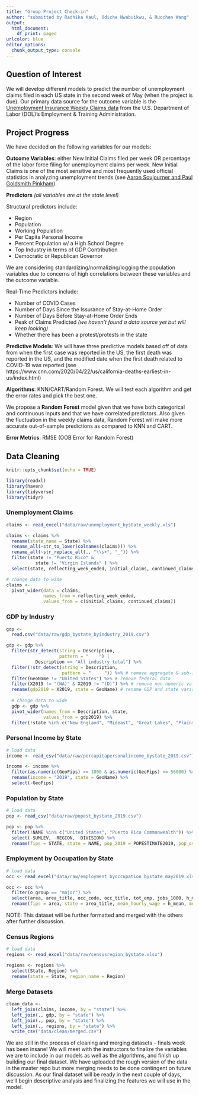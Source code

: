 ```yaml
---
title: "Group Project Check-in"
author: "submitted by Radhika Kaul, Odiche Nwabuikwu, & Ruochen Wang"
output:
  html_document:
    df_print: paged
urlcolor: blue
editor_options: 
  chunk_output_type: console
---
```


## Question of Interest

We will develop different models to predict the number of unemployment claims filed in each US state in the second week of May (when the project is due). Our primary data source for the outcome variable is the [Unemployment Insurance Weekly Claims data](https://oui.doleta.gov/unemploy/claims.asp) from the U.S. Department of Labor (DOL)'s Employment & Training Administration.

## Project Progress

We have decided on the following variables for our models:

**Outcome Variables**: either New Initial Claims filed per week OR percentage of the labor force filing for unemployment claims per week. New Initial Claims is one of the most sensitive and most frequently used official statistics in analyzing unemployment trends (see [Aaron Soujourner and Paul Goldsmith Pinkham](https://paulgp.github.io/GoogleTrendsUINowcast/google_trends_UI.html)).

**Predictors** *(all variables are at the state level)*

Structural predictors include:

- Region
- Population
- Working Population
- Per Capita Personal Income
- Percent Population w/ a High School Degree
- Top Industry in terms of GDP Contribution
- Democratic or Republican Governor

We are considering standardizing/normalizing/logging the population variables due to concerns of high correlations between these variables and the outcome variable.

Real-Time Predictors include:

- Number of COVID Cases
- Number of Days Since the Issurance of Stay-at-Home Order
- Number of Days Before Stay-at-Home Order Ends
- Peak of Claims Predicted *(we haven't found a data source yet but will keep looking)*
- Whether there has been a protest/protests in the state

**Predictive Models**: We will have three predictive models based off of data from when the first case was reported in the US, the first death was reported in the US, and the modified date when the first death related to COVID-19 was reported (see https://www.cnn.com/2020/04/22/us/california-deaths-earliest-in-us/index.html)

**Algorithms**: KNN/CART/Random Forest. We will test each algorithm and get the error rates and pick the best one.

We propose a **Random Forest** model given that we have both categorical and continuous inputs and that we have correlated predictors. Also given the fluctuation in the weekly claims data, Random Forest will make more accurate out-of-sample predictions as compared to KNN and CART.

**Error Metrics**: RMSE (OOB Error for Random Forest)

## Data Cleaning

```r

knitr::opts_chunk$set(echo = TRUE)
```

```r

library(readxl)
library(haven)
library(tidyverse)
library(tidyr)
```

### Unemployment Claims

```r

claims <- read_excel("data/raw/unemployment_bystate_weekly.xls")

claims <- claims %>%
  rename(state_name = State) %>%
  rename_all(~str_to_lower(colnames(claims))) %>%
  rename_all(~str_replace_all(., "\\s+", "_")) %>%
  filter(state != "Puerto Rico" &
           state != "Virgin Islands" ) %>%
  select(state, reflecting_week_ended, initial_claims, continued_claims)

# change data to wide
claims <-
  pivot_wider(data = claims,
              names_from = reflecting_week_ended,
              values_from = c(initial_claims, continued_claims))
```

### GDP by Industry

```r

gdp <-
  read.csv("data/raw/gdp_bystate_byindustry_2019.csv")

gdp <- gdp %>%
  filter(str_detect(string = Description,
                    pattern = "    ") |
           Description == "All industry total") %>% 
  filter(!str_detect(string = Description, 
                     pattern = "     ")) %>% # remove aggregate & sub-industries
  filter(GeoName != "United States") %>% # remove federal data
  filter(X2019 != "(NA)" & X2019 != "(D)") %>% # remove non-numeric values
  rename(gdp2019 = X2019, state = GeoName) # rename GDP and state variables
  
  # change data to wide
  gdp <- gdp %>% 
  pivot_wider(names_from = Description, state,
              values_from = gdp2019) %>%
  filter(!state %in% c("New England", "Mideast", "Great Lakes", "Plains", "Southeast", "Southwest", "Rocky Mountain", "Far West"))
```

### Personal Income by State 

```r

# load data
income <- read_csv("data/raw/percapitapersonalincome_bystate_2019.csv")

income <- income %>%
  filter(as.numeric(GeoFips) >= 1000 & as.numeric(GeoFips) <= 56000) %>% # remove fed/regional data
  rename(income = "2019", state = GeoName) %>%
  select(-GeoFips)
```

### Population by State

```r

# load data
pop <- read_csv("data/raw/popest_bystate_2019.csv")

pop <- pop %>%
  filter(!NAME %in% c("United States", "Puerto Rico Commonwealth")) %>%
  select(-SUMLEV, -REGION, -DIVISION) %>%
  rename(fips = STATE, state = NAME, pop_2019 = POPESTIMATE2019, pop_over18 = POPEST18PLUS2019, pcnt_pop_over18 = PCNT_POPEST18PLUS)
```

### Employment by Occupation by State

```r

# load data
occ <- read_excel("data/raw/employment_byoccupation_bystate_may2019.xlsx")

occ <- occ %>%
  filter(o_group == "major") %>%
  select(area, area_title, occ_code, occ_title, tot_emp, jobs_1000, h_mean, h_median) %>%
  rename(fips = area, state = area_title, mean_hourly_wage = h_mean, med_hourly_wage = h_median )
```

NOTE: This dataset will be further formatted and merged with the others after further discussion.

### Census Regions

```r

# load data
regions <- read_excel("data/raw/censusregion_bystate.xlsx")

regions <- regions %>%
  select(State, Region) %>%
  rename(state = State, region_name = Region)
```

### Merge Datasets

```r

clean_data <-
  left_join(claims, income, by = "state") %>%
  left_join(., gdp, by = "state") %>%
  left_join(., pop, by = "state") %>%
  left_join(., regions, by = "state") %>%
  write_csv("data/clean/merged.csv")
```

We are still in the process of cleaning and merging datasets - finals week has been insane! We will meet with the instructors to finalize the variables we are to include in our models as well as the algorithms, and finish up building our final dataset. We have uploaded the rough version of the data in the master repo but more merging needs to be done contingent on future discussion. As our final dataset will be ready in the next couple of days, we'll begin descriptive analysis and finalizing the features we will use in the model.
